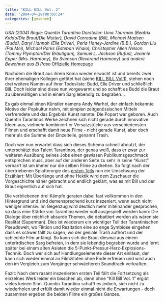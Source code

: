 ```yaml
---
title: "KILL BILL Vol. 2"
date: "2004-04-29T00:00:24"
categories: [gesehen]
---
```


*USA (2004)
Regie: Quentin Tarantino
Darsteller: Uma Thurman (Beatrix Kiddo/Die Braut/Die Mutter), David Carradine (Bill), Michael Madsen (Budd), Daryl Hannah (Elle Driver), Perla Haney-Jardine (B.B.), Gordon Liu (Pai Mei), Michael Parks (Esteban Vihaio), Christopher Allen Nelson (Tommy Plympton/Der Bräutigam), Samuel L. Jackson (Rufus), Jeannie Epper (Mrs. Harmony), Bo Svenson (Reverend Harmony) und andere Bewohner aus El Paso*
[Offizielle Homepage](http://www.kill-bill-2.de/)

Nachdem die Braut aus ihrem Koma wieder erwacht ist und bereits zwei ihrer ehemaligen Kollegen getötet hat (siehe [KILL BILL Vol.1](/blog/2003/10/23/kill-bill-vol-i/)), stehen noch drei weitere Namen auf ihrer Todesliste: Budd, Elle Driver und schließlich Bill. Doch leider sind diese nun vorgewarnt und so schafft es Budd die Braut zu überwältigen und in einem Sarg lebendig zu begraben...

Es gab einmal einen Künstler namens Andy Warhol, der einfach bekannte Motive der Popkultur nahm, mit simplen zeitgenössischen Mitteln verfremdete und das Ergebnis Kunst nannte: Die Popart war geboren. Auch Quentin Tarantinos Werke zeichnen sich nicht gerade durch innovative Ideen aus, vielmehr kombiniert er Versatzstücke aus verschiedensten Filmen und erschafft damit neue Filme - nicht gerade Kunst, aber doch mehr als die Summe der Einzelteile, genannt Trash.

Doch wer nun erwartet dass sich dieses Schema schnell abnutzt, der unterschätzt das Talent Tarantinos, der genau weiß, dass er zwar zur weiteren Ausübung seines Jobs einen gewissen Publikumsgeschmack entsprechen muss, aber auf der anderen Seite zu sehr in seine "Kunst" vernarrt ist um immer nur die selben Filme zu drehen. So folgt nach der übertriebenen Splatterorgie des [ersten Teils](/blog/2003/10/23/kill-bill-vol-i/) nun ein Umschwung der Erzählart: Mit Überlänge und ohne Hektik wird dem Zuschauer die Vorgeschichte näher gebracht und endlich geklärt, was es mit Bill und der Braut eigentlich auf sich hat.

Die verbliebenen drei Kämpfe geraten dabei fast vollkommen in den Hintergrund und sind demensprechend kurz inszeniert, wenn auch nicht weniger intensiv. Im Gegenzug wird deutlich mehr miteinander gesprochen, so dass eine Stärke von Tarantino wieder voll ausgespielt werden kann: Die Dialoge über reichlich absurde Themen, die debattiert werden als wären sie Realität (Superman). Dies ist wiederum ein wichtiger Teil der Tarantinischen Pseudowelt, wo Fiktion und Rezitation eine so enge Symbiose eingehen dass es schwer fällt zu sagen, wo der geniale Trash aufhört und der schlechte Film anfängt. So kann sich die Braut diesmal aus einem unterirdischen Sarg befreien, in dem sie lebendig begraben wurde und lernt später bei einem alten Asiaten die 5-Punkt-Pressur-Herz-Explosions-Technik. Doch wer sich auf Handlungselemente dieser Art einlässt, der kann sich wieder einmal an Filmzitaten ohne Ende erfreuen und wird auch den im Vergleich zum Vorgänger schwächeren Soundtrack verkraften.

Fazit: Nach dem rasant inszenierten ersten Teil fällt die Fortsetzung als einzelnes Werk leider ein bisschen ab, denn ohne "Kill Bill Vol. 1" ergibt vieles keinen Sinn. Quentin Tarantino schafft es jedoch, sich nicht zu wiederholen und erfüllt damit wieder einmal nicht die Erwartungen - doch zusammen ergeben die beiden Filme ein großes Ganzes.
